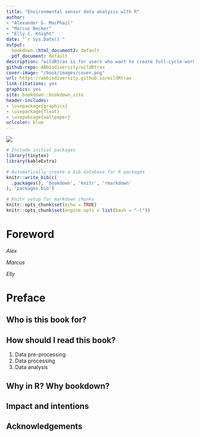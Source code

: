```yaml
---
title: "Environmental sensor data analysis with R"
author: 
- "Alexander G. MacPhail"
- "Marcus Becker"
- "Elly C. Knight"
date: "`r Sys.Date()`"
output:
  bookdown::html_document2: default
  pdf_document: default
description: "wildRtrax is for users who want to create full-cycle work flows for their environmental sensor data from either autonomous recording units (ARUs) or remote camera traps"
github-repo: ABbiodiversity/wildRtrax
cover-image: "/book/images/cover.png"
url: https://abbiodiversity.github.io/wildRtrax
link-citations: yes
graphics: yes
site: bookdown::bookdown_site
header-includes:
- \usepackage{graphicx}
- \usepackage{float}
- \usepakcage{wallpaper}
urlcolor: blue
---
```


![](images/cover.png)

```r
# Include initial packages
library(tinytex)
library(kableExtra)

# Automatically create a bib database for R packages
knitr::write_bib(c(
  .packages(), 'bookdown', 'knitr', 'rmarkdown'
), 'packages.bib')
```

```r
# Knitr setup for markdown chunks
knitr::opts_chunk$set(echo = TRUE)
knitr::opts_chunk$set(engine.opts = list(bash = "-l"))
```

# Foreword {-}

*Alex*

*Marcus*

*Elly*


# Preface {-}

## Who is this book for?



## How should I read this book?

1. Data pre-processing
2. Data processing
3. Data analysis

## Why in R? Why bookdown?



## Impact and intentions



## Acknowledgements


